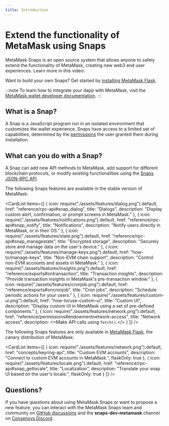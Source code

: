 ```yaml
---
title: Introduction
---
```



# Extend the functionality of MetaMask using Snaps

MetaMask Snaps is an open source system that allows anyone to safely extend the functionality of MetaMask,
creating new web3 end user experiences.
Learn more in this video:

<p align="center">
  <ReactPlayer url='https://www.youtube.com/embed/lmxKo4Qx7cM?si=zRJEUbH4_46MKbLL' />
</p>

Want to build your own Snaps? Get started by [installing MetaMask Flask](get-started/install-flask.md).

:::note
To learn how to integrate your dapp with MetaMask, visit the 
[MetaMask wallet developer documentation](../wallet).
:::

## What is a Snap?

A Snap is a JavaScript program run in an isolated environment that customizes the wallet experience.
Snaps have access to a limited set of capabilities, determined by the
[permissions](how-to/request-permissions.md) the user granted them during installation.

## What can you do with a Snap?

A Snap can add new API methods to MetaMask, add support for different blockchain protocols, or
modify existing functionalities using the [Snaps JSON-RPC API](reference/rpc-api.md).

The following Snaps features are available in the stable version of MetaMask:

<CardList
  items={[
    {
      icon: require("./assets/features/dialog.png").default,
      href: "reference/rpc-api#snap_dialog",
      title: "Dialogs",
      description: "Display custom alert, confirmation, or prompt screens in MetaMask."
    },
    {
      icon: require("./assets/features/notifications.png").default,
      href: "reference/rpc-api#snap_notify",
      title: "Notifications",
      description: "Notify users directly in MetaMask, or in their OS."
    },
    {
      icon: require("./assets/features/state.png").default,
      href: "reference/rpc-api#snap_managestate",
      title: "Encrypted storage",
      description: "Securely store and manage data on the user's device."
    },
    {
      icon: require("./assets/features/manage-keys.png").default,
      href: "how-to/manage-keys",
      title: "Non-EVM chain support",
      description: "Control non-EVM accounts and assets in MetaMask."
    },
    {
      icon: require("./assets/features/insights.png").default,
      href: "reference/exports#ontransaction",
      title: "Transaction insights",
      description: "Provide transaction insights in MetaMask's pre-transaction window."
    },
    {
      icon: require("./assets/features/cronjob.png").default,
      href: "reference/exports#oncronjob",
      title: "Cron jobs",
      description: "Schedule periodic actions for your users."
    },
    {
      icon: require("./assets/features/custom-ui.png").default,
      href: "how-to/use-custom-ui",
      title: "Custom UI",
      description: "Display custom UI in MetaMask using a set of pre-defined components."
    },
    {
      icon: require("./assets/features/network.png").default,
      href: "reference/permissions#endowmentnetwork-access",
      title: "Network access",
      description: <>Make API calls using <code>fetch()</code>.</>
    }
  ]}
/>

The following Snaps features are only available in [MetaMask Flask](get-started/install-flask.md),
the canary distribution of MetaMask:

<CardList
  items={[
    {
      icon: require("./assets/features/network.png").default,
      href: "concepts/keyring-api",
      title: "Custom EVM accounts",
      description: "Connect to custom EVM accounts in MetaMask.",
      flaskOnly: true
    },
    {
      icon: require("./assets/features/locale.png").default,
      href: "reference/rpc-api#snap_getlocale",
      title: "Localization",
      description: "Translate your snap UI based on the user's locale.",
      flaskOnly: true
    }
  ]}
/>

## Questions?

If you have questions about using MetaMask Snaps or want to propose a new feature, you can interact with the
MetaMask Snaps team and community on [GitHub discussions](https://github.com/MetaMask/snaps/discussions)
and the **snaps-dev-metamask** channel on [Consensys Discord](https://discord.gg/consensys).
